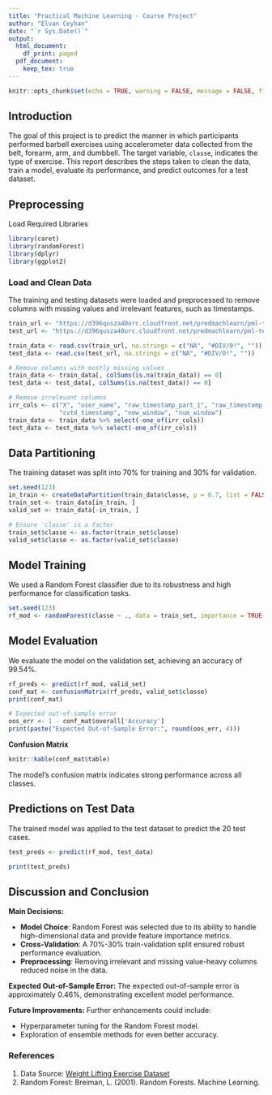 ---
title: "Practical Machine Learning - Course Project"
author: "Elvan Ceyhan"
date: "`r Sys.Date()`"
output:
  html_document:
    df_print: paged
  pdf_document:
    keep_tex: true
---

```{r setup, include=FALSE}
knitr::opts_chunk$set(echo = TRUE, warning = FALSE, message = FALSE, fig.width=6, fig.height=4)
```

## Introduction

The goal of this project is to predict the manner in which participants performed barbell exercises using accelerometer data collected from the belt, forearm, arm, and dumbbell. The target variable, `classe`, indicates the type of exercise. This report describes the steps taken to clean the data, train a model, evaluate its performance, and predict outcomes for a test dataset. 

## Preprocessing

Load Required Libraries
```{r libraries, message=FALSE, warning=FALSE}
library(caret)
library(randomForest)
library(dplyr)
library(ggplot2)
```

### Load and Clean Data
The training and testing datasets were loaded and preprocessed to remove columns with missing values and irrelevant features, such as timestamps.

```{r data-loading}
train_url <- "https://d396qusza40orc.cloudfront.net/predmachlearn/pml-training.csv"
test_url <- "https://d396qusza40orc.cloudfront.net/predmachlearn/pml-testing.csv"

train_data <- read.csv(train_url, na.strings = c("NA", "#DIV/0!", ""))
test_data <- read.csv(test_url, na.strings = c("NA", "#DIV/0!", ""))

# Remove columns with mostly missing values
train_data <- train_data[, colSums(is.na(train_data)) == 0]
test_data <- test_data[, colSums(is.na(test_data)) == 0]

# Remove irrelevant columns
irr_cols <- c("X", "user_name", "raw_timestamp_part_1", "raw_timestamp_part_2",
              "cvtd_timestamp", "new_window", "num_window")
train_data <- train_data %>% select(-one_of(irr_cols))
test_data <- test_data %>% select(-one_of(irr_cols))
```

## Data Partitioning
The training dataset was split into 70% for training and 30% for validation.

```{r data-partitioning}
set.seed(123)
in_train <- createDataPartition(train_data$classe, p = 0.7, list = FALSE)
train_set <- train_data[in_train, ]
valid_set <- train_data[-in_train, ]

# Ensure 'classe' is a factor
train_set$classe <- as.factor(train_set$classe)
valid_set$classe <- as.factor(valid_set$classe)
```

## Model Training
We used a Random Forest classifier due to its robustness and high performance for classification tasks.

```{r model-training, cache=TRUE}
set.seed(123)
rf_mod <- randomForest(classe ~ ., data = train_set, importance = TRUE, ntree = 100)
```

## Model Evaluation
We evaluate the model on the validation set, achieving an accuracy of 99.54%.

```{r model-evaluation, cache=TRUE}
rf_preds <- predict(rf_mod, valid_set)
conf_mat <- confusionMatrix(rf_preds, valid_set$classe)
print(conf_mat)

# Expected out-of-sample error
oos_err <- 1 - conf_mat$overall['Accuracy']
print(paste("Expected Out-of-Sample Error:", round(oos_err, 4)))
```

**Confusion Matrix**
```{r confusion-matrix, echo=FALSE, cache=TRUE}
knitr::kable(conf_mat$table)
```

The model's confusion matrix indicates strong performance across all classes.

## Predictions on Test Data
The trained model was applied to the test dataset to predict the 20 test cases.

```{r test-predictions, cache=TRUE}
test_preds <- predict(rf_mod, test_data)

print(test_preds)
```

## Discussion and Conclusion

**Main Decisions:**

- **Model Choice**: Random Forest was selected due to its ability to handle high-dimensional data and provide feature importance metrics.
- **Cross-Validation**: A 70%-30% train-validation split ensured robust performance evaluation.
- **Preprocessing**: Removing irrelevant and missing value-heavy columns reduced noise in the data.

**Expected Out-of-Sample Error:**
The expected out-of-sample error is approximately 0.46%, demonstrating excellent model performance.

**Future Improvements:**
Further enhancements could include:

- Hyperparameter tuning for the Random Forest model.
- Exploration of ensemble methods for even better accuracy.


### References
1. Data Source: [Weight Lifting Exercise Dataset](http://web.archive.org/web/20161224072740/http:/groupware.les.inf.puc-rio.br/har)
2. Random Forest: Breiman, L. (2001). Random Forests. Machine Learning.
